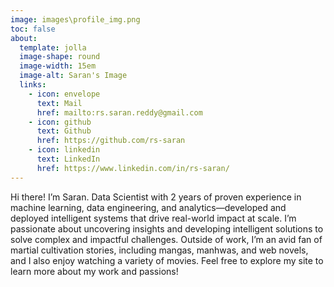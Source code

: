 ```yaml
---
image: images\profile_img.png
toc: false
about: 
  template: jolla
  image-shape: round
  image-width: 15em
  image-alt: Saran's Image
  links:
    - icon: envelope
      text: Mail
      href: mailto:rs.saran.reddy@gmail.com
    - icon: github
      text: Github
      href: https://github.com/rs-saran
    - icon: linkedin
      text: LinkedIn
      href: https://www.linkedin.com/in/rs-saran/
---
```



::: {#bio}

Hi there! I’m Saran. Data Scientist with 2 years of proven experience in machine learning, data engineering, and analytics—developed and deployed intelligent systems that drive real-world impact at scale. I’m passionate about uncovering insights and developing intelligent solutions to solve complex and impactful challenges. Outside of work, I’m an avid fan of martial cultivation stories, including mangas, manhwas, and web novels, and I also enjoy watching a variety of movies. Feel free to explore my site to learn more about my work and passions!

:::
